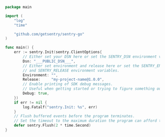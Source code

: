 ```go
package main

import (
	"log"
	"time"

	"github.com/getsentry/sentry-go"
)

func main() {
	err := sentry.Init(sentry.ClientOptions{
		// Either set your DSN here or set the SENTRY_DSN environment variable.
		Dsn: "___PUBLIC_DSN___",
		// Either set environment and release here or set the SENTRY_ENVIRONMENT
		// and SENTRY_RELEASE environment variables.
		Environment: "",
		Release:     "my-project-name@1.0.0",
		// Enable printing of SDK debug messages.
		// Useful when getting started or trying to figure something out.
		Debug: true,
	})
	if err != nil {
		log.Fatalf("sentry.Init: %s", err)
	}
	// Flush buffered events before the program terminates.
	// Set the timeout to the maximum duration the program can afford to wait.
	defer sentry.Flush(2 * time.Second)
}
```
